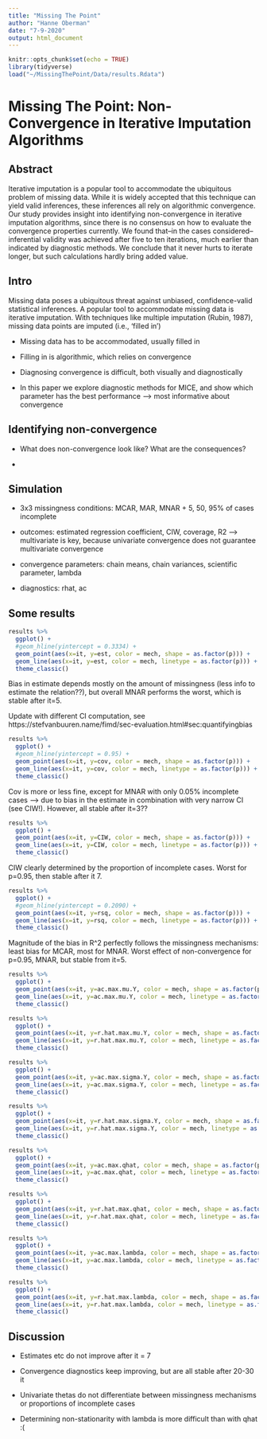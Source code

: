---
title: "Missing The Point"
author: "Hanne Oberman"
date: "7-9-2020"
output: html_document
---

```{r setup, include=FALSE}
knitr::opts_chunk$set(echo = TRUE)
library(tidyverse)
load("~/MissingThePoint/Data/results.Rdata")

```

# Missing The Point: Non-Convergence in Iterative Imputation Algorithms

## Abstract

Iterative imputation is a popular tool to accommodate the ubiquitous problem of missing data. While it is widely accepted that this technique can yield valid inferences, these inferences all rely on algorithmic convergence. Our study provides insight into identifying non-convergence in iterative imputation algorithms, since there is no consensus on how to evaluate the convergence properties currently. We found that--in the cases considered--inferential validity was achieved after five to ten iterations, much earlier than indicated by diagnostic methods. We conclude that it never hurts to iterate longer, but such calculations hardly bring added value.

## Intro

Missing data poses a ubiquitous threat against unbiased, confidence-valid statistical inferences. A popular tool to accommodate missing data is iterative imputation. With techniques like multiple imputation (Rubin, 1987), missing data points are imputed (i.e., 'filled in')

- Missing data has to be accommodated, usually filled in

- Filling in is algorithmic, which relies on convergence

- Diagnosing convergence is difficult, both visually and diagnostically

- In this paper we explore diagnostic methods for MICE, and show which parameter has the best performance --> most informative about convergence 


## Identifying non-convergence

- What does non-convergence look like? What are the consequences?

- 


## Simulation

- 3x3 missingness conditions: MCAR, MAR, MNAR + 5, 50, 95% of cases incomplete

- outcomes: estimated regression coefficient, CIW, coverage, R2 --> multivariate is key, because univariate convergence does not guarantee multivariate convergence

- convergence parameters: chain means, chain variances, scientific parameter, lambda

- diagnostics: rhat, ac

## Some results

```{r echo=FALSE}
results %>%
  ggplot() +
  #geom_hline(yintercept = 0.3334) +
  geom_point(aes(x=it, y=est, color = mech, shape = as.factor(p))) +
  geom_line(aes(x=it, y=est, color = mech, linetype = as.factor(p))) +
  theme_classic()


```

Bias in estimate depends mostly on the amount of missingness (less info to estimate the relation??), but overall MNAR performs the worst, which is stable after it=5.

Update with different CI computation, see https://stefvanbuuren.name/fimd/sec-evaluation.html#sec:quantifyingbias

```{r}
results %>%
  ggplot() +
  #geom_hline(yintercept = 0.95) +
  geom_point(aes(x=it, y=cov, color = mech, shape = as.factor(p))) +
  geom_line(aes(x=it, y=cov, color = mech, linetype = as.factor(p))) +
  theme_classic()


```

Cov is more or less fine, except for MNAR with only 0.05% incomplete cases --> due to bias in the estimate in combination with very narrow CI (see CIW!). However, all stable after it=3??

```{r}
results %>%
  ggplot() +
  geom_point(aes(x=it, y=CIW, color = mech, shape = as.factor(p))) +
  geom_line(aes(x=it, y=CIW, color = mech, linetype = as.factor(p))) +
  theme_classic()


```

CIW clearly determined by the proportion of incomplete cases. Worst for p=0.95, then stable after it 7.

```{r}
results %>%
  ggplot() +
  #geom_hline(yintercept = 0.2090) +
  geom_point(aes(x=it, y=rsq, color = mech, shape = as.factor(p))) +
  geom_line(aes(x=it, y=rsq, color = mech, linetype = as.factor(p))) +
  theme_classic()

```

Magnitude of the bias in R^2 perfectly follows the missingness mechanisms: least bias for MCAR, most for MNAR. Worst effect of non-convergence for p=0.95, MNAR, but stable from it=5.

```{r}
results %>%
  ggplot() +
  geom_point(aes(x=it, y=ac.max.mu.Y, color = mech, shape = as.factor(p))) +
  geom_line(aes(x=it, y=ac.max.mu.Y, color = mech, linetype = as.factor(p))) +
  theme_classic()
```


```{r}
results %>%
  ggplot() +
  geom_point(aes(x=it, y=r.hat.max.mu.Y, color = mech, shape = as.factor(p))) +
  geom_line(aes(x=it, y=r.hat.max.mu.Y, color = mech, linetype = as.factor(p))) +
  theme_classic()

```

```{r}
results %>%
  ggplot() +
  geom_point(aes(x=it, y=ac.max.sigma.Y, color = mech, shape = as.factor(p))) +
  geom_line(aes(x=it, y=ac.max.sigma.Y, color = mech, linetype = as.factor(p))) +
  theme_classic()
```


```{r}
results %>%
  ggplot() +
  geom_point(aes(x=it, y=r.hat.max.sigma.Y, color = mech, shape = as.factor(p))) +
  geom_line(aes(x=it, y=r.hat.max.sigma.Y, color = mech, linetype = as.factor(p))) +
  theme_classic()

```

```{r}
results %>%
  ggplot() +
  geom_point(aes(x=it, y=ac.max.qhat, color = mech, shape = as.factor(p))) +
  geom_line(aes(x=it, y=ac.max.qhat, color = mech, linetype = as.factor(p))) +
  theme_classic()
```


```{r}
results %>%
  ggplot() +
  geom_point(aes(x=it, y=r.hat.max.qhat, color = mech, shape = as.factor(p))) +
  geom_line(aes(x=it, y=r.hat.max.qhat, color = mech, linetype = as.factor(p))) +
  theme_classic()

```


```{r}
results %>%
  ggplot() +
  geom_point(aes(x=it, y=ac.max.lambda, color = mech, shape = as.factor(p))) +
  geom_line(aes(x=it, y=ac.max.lambda, color = mech, linetype = as.factor(p))) +
  theme_classic()
```


```{r}
results %>%
  ggplot() +
  geom_point(aes(x=it, y=r.hat.max.lambda, color = mech, shape = as.factor(p))) +
  geom_line(aes(x=it, y=r.hat.max.lambda, color = mech, linetype = as.factor(p))) +
  theme_classic()

```

## Discussion

- Estimates etc do not improve after it = 7

- Convergence diagnostics keep improving, but are all stable after 20-30 it

- Univariate thetas do not differentiate between missingness mechanisms or proportions of incomplete cases

- Determining non-stationarity with lambda is more difficult than with qhat :(


